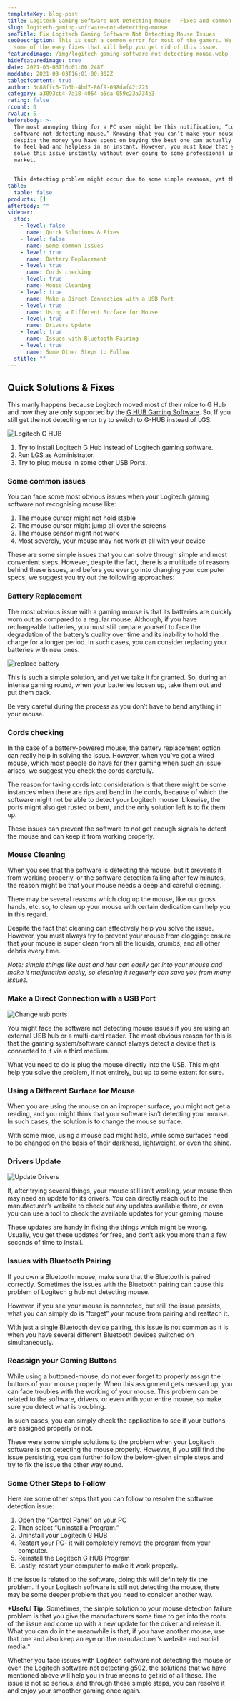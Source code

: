 ```yaml
---
templateKey: blog-post
title: Logitech Gaming Software Not Detecting Mouse - Fixes and common solutions
slug: logitech-gaming-software-not-detecting-mouse
seoTitle: Fix Logitech Gaming Software Not Detecting Mouse Issues
seoDescription: This is such a common error for most of the gamers. We listed
  some of the easy fixes that will help you get rid of this issue.
featuredimage: /img/logitech-gaming-software-not-detecting-mouse.webp
hidefeaturedimage: true
date: 2021-03-03T16:01:00.248Z
moddate: 2021-03-03T16:01:00.302Z
tableofcontent: true
author: 3c88ffc6-7b6b-4bd7-86f9-098daf42c223
category: a3093cb4-7a18-4064-b5da-059c23a734e3
rating: false
rcount: 0
rvalue: 5
beforebody: >-
  The most annoying thing for a PC user might be this notification, “Logitech
  software not detecting mouse.” Knowing that you can’t make your mouse work
  despite the money you have spent on buying the best one can actually lead you
  to feel bad and helpless in an instant. However, you must know that you can
  solve this issue instantly without ever going to some professional in the
  market.


  This detecting problem might occur due to some simple reasons, yet they can vary from mouse to mouse. These problems may include ranging from some standard problems to significant ones with the issues of G HUB software.
table:
  table: false
products: []
afterbody: ""
sidebar:
  stoc:
    - level: false
      name: Quick Solutions & Fixes
    - level: false
      name: Some common issues
    - level: true
      name: Battery Replacement
    - level: true
      name: Cords checking 
    - level: true
      name: Mouse Cleaning
    - level: true
      name: Make a Direct Connection with a USB Port
    - level: true
      name: Using a Different Surface for Mouse
    - level: true
      name: Drivers Update
    - level: true
      name: Issues with Bluetooth Pairing
    - level: true
      name: Some Other Steps to Follow
  stitle: ""
---
```

## Quick Solutions & Fixes

This manly happens because Logitech moved most of their mice to G Hub and now they are only supported by the [G HUB Gaming Software](https://www.logitechg.com/en-us/innovation/g-hub.html). So, If you still get the not detecting error try to switch to G-HUB instead of LGS.

![Logitech G HUB](/img/logitech-g-hub.png "Logitech not detecting mouse")

1. Try to install Logitech G Hub instead of Logitech gaming software. 
2. Run LGS as Administrator.
3. Try to plug mouse in some other USB Ports.

### Some common issues

You can face some most obvious issues when your Logitech gaming software not recognising mouse like:

1. The mouse cursor might not hold stable
2. The mouse cursor might jump all over the screens
3. The mouse sensor might not work
4. Most severely, your mouse may not work at all with your device

These are some simple issues that you can solve through simple and most convenient steps. However, despite the fact, there is a multitude of reasons behind these issues, and before you ever go into changing your computer specs, we suggest you try out the following approaches:

### Battery Replacement 

The most obvious issue with a gaming mouse is that its batteries are quickly worn out as compared to a regular mouse. Although, if you have rechargeable batteries, you must still prepare yourself to face the degradation of the battery’s quality over time and its inability to hold the charge for a longer period. In such cases, you can consider replacing your batteries with new ones.

![replace battery](/img/replace-mouse-battery.png)

This is such a simple solution, and yet we take it for granted. So, during an intense gaming round, when your batteries loosen up, take them out and put them back.

Be very careful during the process as you don’t have to bend anything in your mouse.

### Cords checking 

In the case of a battery-powered mouse, the battery replacement option can really help in solving the issue. However, when you’ve got a wired mouse, which most people do have for their gaming when such an issue arises, we suggest you check the cords carefully.

The reason for taking cords into consideration is that there might be some instances when there are rips and bend in the cords, because of which the software might not be able to detect your Logitech mouse. Likewise, the ports might also get rusted or bent, and the only solution left is to fix them up.

These issues can prevent the software to not get enough signals to detect the mouse and can keep it from working properly.

### Mouse Cleaning 

When you see that the software is detecting the mouse, but it prevents it from working properly, or the software detection failing after few minutes, the reason might be that your mouse needs a deep and careful cleaning.

There may be several reasons which clog up the mouse, like our gross hands, etc. so, to clean up your mouse with certain dedication can help you in this regard.

Despite the fact that cleaning can effectively help you solve the issue. However, you must always try to prevent your mouse from clogging: ensure that your mouse is super clean from all the liquids, crumbs, and all other debris every time.

*Note: simple things like dust and hair can easily get into your mouse and make it malfunction easily, so cleaning it regularly can save you from many issues.*  

### Make a Direct Connection with a USB Port

![Change usb ports](/img/change-usb-ports.png "Change usb ports")

You might face the software not detecting mouse issues if you are using an external USB hub or a multi-card reader. The most obvious reason for this is that the gaming system/software cannot always detect a device that is connected to it via a third medium.

What you need to do is plug the mouse directly into the USB. This might help you solve the problem, if not entirely, but up to some extent for sure.

### Using a Different Surface for Mouse 

When you are using the mouse on an improper surface, you might not get a reading, and you might think that your software isn’t detecting your mouse. In such cases, the solution is to change the mouse surface.

With some mice, using a mouse pad might help, while some surfaces need to be changed on the basis of their darkness, lightweight, or even the shine.

### Drivers Update 

![Update Drivers](/img/update-drivers.png "Try to update mouse drivers")

If, after trying several things, your mouse still isn’t working, your mouse then may need an update for its drivers. You can directly reach out to the manufacturer’s website to check out any updates available there, or even you can use a tool to check the available updates for your gaming mouse.

These updates are handy in fixing the things which might be wrong. Usually, you get these updates for free, and don’t ask you more than a few seconds of time to install.

### Issues with Bluetooth Pairing 

If you own a Bluetooth mouse, make sure that the Bluetooth is paired correctly. Sometimes the issues with the Bluetooth pairing can cause this problem of Logitech g hub not detecting mouse.

However, if you see your mouse is connected, but still the issue persists, what you can simply do is “forget” your mouse from pairing and reattach it.

With just a single Bluetooth device pairing, this issue is not common as it is when you have several different Bluetooth devices switched on simultaneously.

### Reassign your Gaming Buttons 

While using a buttoned-mouse, do not ever forget to properly assign the buttons of your mouse properly. When this assignment gets messed up, you can face troubles with the working of your mouse. This problem can be related to the software, drivers, or even with your entire mouse, so make sure you detect what is troubling.

In such cases, you can simply check the application to see if your buttons are assigned properly or not.

These were some simple solutions to the problem when your Logitech software is not detecting the mouse properly. However, if you still find the issue persisting, you can further follow the below-given simple steps and try to fix the issue the other way round.

### Some Other Steps to Follow

Here are some other steps that you can follow to resolve the software detection issue:

1. Open the “Control Panel” on your PC
2. Then select “Uninstall a Program.”
3. Uninstall your Logitech G HUB
4. Restart your PC- it will completely remove the program from your computer.
5. Reinstall the Logitech G HUB Program
6. Lastly, restart your computer to make it work properly.

If the issue is related to the software, doing this will definitely fix the problem. If your Logitech software is still not detecting the mouse, there may be some deeper problem that you need to consider another way.

**\*Useful Tip:** Sometimes, the simple solution to your mouse detection failure problem is that you give the manufacturers some time to get into the roots of the issue and come up with a new update for the driver and release it. What you can do in the meanwhile is that, if you have another mouse, use that one and also keep an eye on the manufacturer’s website and social media.* 

Whether you face issues with Logitech software not detecting the mouse or even the Logitech software not detecting g502, the solutions that we have mentioned above will help you in true means to get rid of all these. The issue is not so serious, and through these simple steps, you can resolve it and enjoy your smoother gaming once again.